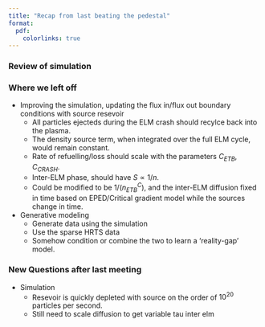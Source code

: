 ```yaml
---
title: "Recap from last beating the pedestal"
format:
  pdf:
    colorlinks: true
---
```


### Review of simulation 


### Where we left off
- Improving the simulation, updating the flux in/flux out boundary conditions with source resevoir
    - All particles ejecteds during the ELM crash should recylce back into the plasma. 
    - The density source term, when integrated over the full ELM cycle, would remain constant. 
    - Rate of refuelling/loss should scale with the parameters $C_{ETB}$, $C_{CRASH}$. 
    - Inter-ELM phase, should have $S \propto 1/n$.
    - Could be modified to be $1/(n^C_{ETB})$, and the inter-ELM diffusion fixed in time based on EPED/Critical gradient model while the sources change in time.

- Generative modeling
    - Generate data using the simulation 
    - Use the sparse HRTS data
    - Somehow condition or combine the two to learn a 'reality-gap' model. 


### New Questions after last meeting 

- Simulation
  - Resevoir is quickly depleted with source on the order of $10^{20}$ particles per second.
  - Still need to scale diffusion to get variable tau inter elm

